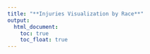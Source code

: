 ```yaml
---
title: "**Injuries Visualization by Race**"
output: 
  html_document:
    toc: true
    toc_float: true
---
```


